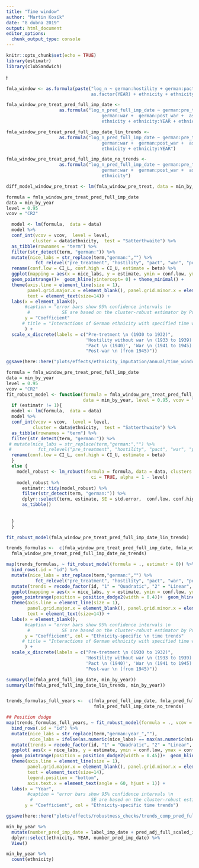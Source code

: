 ```yaml
---
title: "Time window"
author: "Martin Kosík"
date: "8 dubna 2019"
output: html_document
editor_options: 
  chunk_output_type: console
---
```


```r
knitr::opts_chunk$set(echo = TRUE)
library(estimatr)
library(clubSandwich)
```

ł
```r
fmla_window <- as.formula(paste("log_n ~ german:hostility + german:pact + german:war +  german:post_war +
                                as.factor(YEAR) + ethnicity + ethnicity:YEAR + ethnicity:YEAR_sq"))

fmla_window_pre_treat_pred_full_imp_date <-
                    as.formula("log_n_pred_full_imp_date ~ german:pre_treatment + german:hostility + german:pact +
                                    german:war +  german:post_war +  as.factor(YEAR) + 
                                    ethnicity + ethnicity:YEAR + ethnicity:YEAR_sq")

fmla_window_pre_treat_pred_full_imp_date_lin_trends <-
                    as.formula("log_n_pred_full_imp_date ~ german:pre_treatment + german:hostility + german:pact +
                                    german:war +  german:post_war +  as.factor(YEAR) + 
                                    ethnicity + ethnicity:YEAR")

fmla_window_pre_treat_pred_full_imp_date_no_trends <-
                    as.formula("log_n_pred_full_imp_date ~ german:pre_treatment + german:hostility + german:pact +
                                    german:war +  german:post_war +  as.factor(YEAR) + 
                                    ethnicity")

```


```r
diff_model_window_pre_treat <- lm(fmla_window_pre_treat, data = min_by_year)
```


```r
formula = fmla_window_pre_treat_pred_full_imp_date
data = min_by_year
level = 0.95
vcov = "CR2"

  model <- lm(formula,  data = data)
  model %>% 
  conf_int(vcov = vcov,  level = level,
          cluster = data$ethnicity,  test = "Satterthwaite") %>% 
  as_tibble(rownames = "term") %>% 
  filter(str_detect(term, "german:")) %>% 
  mutate(nice_labs = str_replace(term,"german:","") %>% 
           fct_relevel("pre_treatment", "hostility", "pact", "war", "post_war")) %>% 
  rename(conf.low = CI_L, conf.high = CI_U, estimate = beta) %>% 
  ggplot(mapping = aes(x = nice_labs, y = estimate, ymin = conf.low, ymax = conf.high, group = 1))+ 
  geom_pointrange()+  geom_hline(yintercept= 0) + theme_minimal() +
  theme(axis.line = element_line(size = 1), 
        panel.grid.major.x = element_blank(), panel.grid.minor.x = element_blank(), 
        text = element_text(size=14)) + 
  labs(x = element_blank(),
       #caption = "error bars show 95% confidence intervals \n 
        #            SE are based on the cluster-robust estimator by Pustejovsky and Tipton (2018)",
       y = "Coefficient"
      # title = "Interactions of German ethnicity with specified time window dummy"
       ) + 
  scale_x_discrete(labels = c("Pre-tretment \n (1930 to 1932)",
                              'Hostility without war \n (1933 to 1939)',
                              'Pact \n (1940)', 'War \n (1941 to 1945)',
                              "Post-war \n (from 1945)"))

ggsave(here::here("plots/effects/ethnicity_imputation/annual/time_window_pre_treatment_date_imp.pdf"))
```



```r
formula = fmla_window_pre_treat_pred_full_imp_date
data = min_by_year
level = 0.95
vcov = "CR2"
fit_robust_model <- function(formula = fmla_window_pre_treat_pred_full_imp_date, 
                             data = min_by_year, level = 0.95, vcov = "CR2", estimatr = 1){
  if (estimatr != 1){
  model <- lm(formula,  data = data)
  model %>% 
  conf_int(vcov = vcov,  level = level,
          cluster = data$ethnicity,  test = "Satterthwaite") %>% 
  as_tibble(rownames = "term") %>% 
  filter(str_detect(term, "german:")) %>% 
 # mutate(nice_labs = str_replace(term,"german:","") %>% 
 #          fct_relevel("pre_treatment", "hostility", "pact", "war", "post_war")) %>% 
  rename(conf.low = CI_L, conf.high = CI_U, estimate = beta)
  }
  else {
    model_robust <- lm_robust(formula = formula, data = data, clusters = ethnicity, se_type = vcov,
                                ci = TRUE, alpha = 1 - level)
    model_robust %>% 
      estimatr::tidy(model_robust) %>% 
      filter(str_detect(term, "german:")) %>% 
      dplyr::select(term, estimate, SE = std.error,  conf.low, conf.high) %>% 
      as_tibble()
      
      
  }
  }
```

```r
fit_robust_model(fmla_window_pre_treat_pred_full_imp_date_lin_trends)

trends_formulas <-  c(fmla_window_pre_treat_pred_full_imp_date, fmla_window_pre_treat_pred_full_imp_date_lin_trends,
  fmla_window_pre_treat_pred_full_imp_date_no_trends)

map(trends_formulas, ~ fit_robust_model(formula = ., estimatr = 0)) %>% 
  bind_rows(.id = "id") %>% 
  mutate(nice_labs = str_replace(term,"german:","") %>% 
           fct_relevel("pre_treatment", "hostility", "pact", "war", "post_war")) %>% 
  mutate(trends = recode_factor(id, "1" = "Quadratic", "2" = "Linear", "3" = "None")) %>% 
  ggplot(mapping = aes(x = nice_labs, y = estimate, ymin = conf.low, ymax = conf.high, group = 1, col = trends))+ 
  geom_pointrange(position = position_dodge2(width = 0.4))+  geom_hline(yintercept= 0) + theme_minimal() +
  theme(axis.line = element_line(size = 1), 
        panel.grid.major.x = element_blank(), panel.grid.minor.x = element_blank(), 
        text = element_text(size=14)) + 
  labs(x = element_blank(),
       #caption = "error bars show 95% confidence intervals \n 
        #            SE are based on the cluster-robust estimator by Pustejovsky and Tipton (2018)",
       y = "Coefficient", col = "Ethnicity-specific \n time trends"
      # title = "Interactions of German ethnicity with specified time window dummy"
       ) + 
  scale_x_discrete(labels = c("Pre-tretment \n (1930 to 1932)",
                              'Hostility without war \n (1933 to 1939)',
                              'Pact \n (1940)', 'War \n (1941 to 1945)',
                              "Post-war \n (from 1945)"))

```



```r

summary(lm(fmla_pred_full_imp_date, min_by_year))
summary(lm(fmla_pred_full_imp_date_lin_trends, min_by_year))


trends_formulas_full_years <-  c(fmla_pred_full_imp_date, fmla_pred_full_imp_date_lin_trends,
                                 fmla_pred_full_imp_date_no_trends)

## Position dodge
map(trends_formulas_full_years, ~ fit_robust_model(formula = ., vcov = "CR0", estimatr = 1)) %>% 
  bind_rows(.id = "id") %>% 
  mutate(nice_labs = str_replace(term,"german:year_",""),
         nice_labs = ifelse(as.numeric(nice_labs) == max(as.numeric(nice_labs)), str_c(nice_labs, "+"), nice_labs)) %>% 
  mutate(trends = recode_factor(id, "1" = "Quadratic", "2" = "Linear", "3" = "None")) %>% 
  ggplot( aes(x = nice_labs, y = estimate, ymin = conf.low, ymax = conf.high, group = 1, col = trends))+ 
  geom_pointrange(position = position_dodge2(width = 0.45))+  geom_hline(yintercept= 0) + theme_minimal() + 
  theme(axis.line = element_line(size = 1), 
        panel.grid.major.x = element_blank(), panel.grid.minor.x = element_blank(), 
        text = element_text(size=14),
        legend.position = "bottom", 
        axis.text.x = element_text(angle = 60, hjust = 1)) +
  labs(x = "Year", 
        #caption = "error bars show 95% confidence intervals \n 
         #                      SE are based on the cluster-robust estimator by Pustejovsky and Tipton (2018)", 
       y = "Coefficient", col = "Ethnicity-specific time trends")

ggsave(here::here("plots/effects/robustness_checks/trends_comp_pred_full_imp_date_cr2.pdf"))
```



```r
min_by_year %>% 
  mutate(number_pred_imp_date = label_imp_date + pred_adj_full_scaled_imp_date) %>% 
  dplyr::select(ethnicity, YEAR, number_pred_imp_date) %>% 
  View()

min_by_year %>% 
  count(ethnicity)

```

